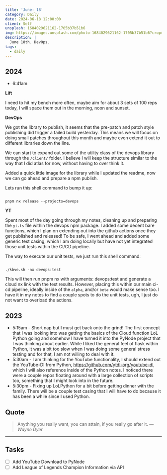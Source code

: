 ```yaml
---
title: 'June: 18'
category: Daily
date: 2024-06-18 12:00:00
client: Self
unsplash: 1684029621162-1705b37b51b6
img: https://images.unsplash.com/photo-1684029621162-1705b37b51b6?crop=entropy&cs=srgb&fm=jpg&ixid=MnwzNjM5Nzd8MHwxfHJhbmRvbXx8fHx8fHx8fDE2ODE3NDg2ODY&ixlib=rb-4.0.3&q=85
description: |
  June 18th. DevOps.
tags:
  - daily
---
```



## 2024

- 6:41am

**Lift**

I need to hit my bench more often, maybe aim for about 3 sets of 100 reps today, I will space them out in the morning, noon and sunset.

**DevOps**

We got the library to publish, it seems that the pre-patch and patch style publishing did trigger a failed build yesterday.
This means we will focus on doing small patches throughout this month and maybe even extend it out to different libraries down the line.

We can start to expand out some of the utility class of the devops library through the `/client/` folder.
I believe I will keep the structure similar to the way that I did atlas for now, without having to over think it.

Added a quick little image for the library while I updated the readme, now we can go ahead and prepare a npm publish.

Lets run this shell command to bump it up:

```shell

pnpm nx release --projects=devops

```

**YT**

Spent most of the day going through my notes, cleaning up and preparing the `yt.ts` file within the devops npm package.
I added some decent bare functions, which I plan on extending out into the github actions once they get published and released!
To be safe, I went ahead and added some generic test casing, which I am doing locally but have not yet integrated those unit tests within the CI/CD pipeline.

The way to execute our unit tests, we just run this shell command:

```shell

./kbve.sh -nx devops:test

```

This will then run pnpm nx with arguments: devops:test and generate a cloud nx link with the test results.
However, placing this within our main ci-cd pipeline, ideally inside of the `alpha`, and/or `beta` would make sense too.
I have it in my notes to find a couple spots to do the unit tests, ugh, I just do not want to overload the actions.



## 2023
- 5:15am - Short nap but I must get back onto the grind! The first concept that I was looking into was getting the basics of the Cloud function LoL Python going and somehow I have turned it into the PyNode project that I was thinking about earlier. While I liked the general feel of flask within Python, it was a bit too slow when I was doing some general stress testing and for that, I am not willing to deal with it. 
- 5:30am - I am thinking for the YouTube functionality, I should extend out the YouTube-Dl from Python, https://github.com/ytdl-org/youtube-dl, which I will also reference inside of the Python notes. I noticed there were a couple repos floating around with a large collection of scripts too, something that I might look into in the future.
- 5:30pm - Fixing up LoLPython for a bit before getting dinner with the family. There will be a couple test casing that I will have to do because it has been a while since I used Python.

## Quote

> Anything you really want, you can attain, if you really go after it.
> — <cite>Wayne Dyer</cite>

---

## Tasks

- [ ] Add YouTube Download to PyNode
- [ ] Add League of Legends Champion Information via API